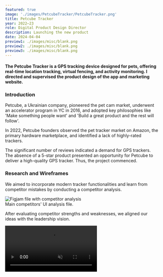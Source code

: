 ```yaml
---
featured: true
image: './images/PetcubeTracker/PetcubeTracker.png'
title: Petcube Tracker
year: 2022–23
role: Digital Product Design Director
description: Launching the new product
date: 2024-04-04
preview1: ./images/misc/blank.png
preview2: ./images/misc/blank.png
preview3: ./images/misc/blank.png
---
```





#### <span class="text-gray-700">The Petcube Tracker is a GPS tracking device designed for pets, offering real-time location tracking, virtual fencing, and activity monitoring.</span> I directed and supervised the product design of the app and marketing website.

### Introduction

Petcube, a Ukrainian company, pioneered the pet cam market, underwent an accelerator program in YC in 2016, and adopted key philosophies like 'Make something people want' and 'Build a great product and the rest will follow'.

<SingleImage alt="Amazon pet GPS tracker reviews count and average ratings." src={Graph} caption='Review count and average ratings of GPS pet trackers on Amazon in 2022.' customClass="borders"/>

In 2022, Petcube founders observed the pet tracker market on Amazon, the primary hardware marketplace, and identified a lack of highly-rated trackers.

<SingleVideo src={SashasDog} />
<DoubleImage customClass="!mt-4" lsrc={Sketch} lalt="Sketch drawing of Petcube Tracker" rsrc={Tracker} ralt="Picture of Petcube Tracker from both sides" caption="1. Alex Neskin, Petcube's co-founder and CTO, prototyping the tracker; 2. Tracker's sketch; 3. Tracker's visualization."/>

The significant number of reviews indicated a demand for GPS trackers. The absence of a 5-star product presented an opportunity for Petcube to deliver a high-quality GPS tracker. Thus, the project commenced.

### Research and Wireframes

We aimed to incorporate modern tracker functionalities and learn from competitor mistakes by conducting a competitor analysis.

<Image class='border-[1px] border-gray-100 !rounded-md lg:rounded-xl' alt='Figjam file with competitor analysis' src={CompAnalysis}/>
<figcaption>Main competitors' UI analysis file.</figcaption>

After evaluating competitor strengths and weaknesses, we aligned our ideas with the leadership vision.

<video class='border-[1px] border-gray-100 rounded-md lg:rounded-xl' src={Wireframes} playsinline autoplay loop muted/>
<figcaption>Wireframes for every use case intended for version 1.</figcaption>

We developed wireframes based on our current concepts, iterating ideas to improve efficiency. Subsequently, we collaborated with the CTO, CPO, and engineering team to ensure alignment between software and hardware.

### UI Design

<SingleImage alt="Mockups of Petcube app showing the first version of UI for Petcube Tracker" src={uiv1} caption="First version of Petcube Tracker UI in the Petcube app."/>

Due to tight deadlines and detailed wireframes, I overlooked some crucial details, such as real-time and precise location display. We refined our understanding of feature importance based on user feedback.

<SingleImage alt="Mockups of Petcube app showing the second version of UI for Petcube Tracker" src={uiv2} caption="Improved second version based on user feedback."/>

User testing revealed flaws, prompting UI enhancements. We optimized feature placement to better align with hardware capabilities, such as displaying the dog's position. Initially, users expected exact positioning on the map, but we adjusted to indicate the dog's general area to avoid confusion.

Additionally, we adjusted UI elements to better match user expectations. We also made activating 'Lost Dog Mode' less convenient to prevent rapid battery drainage, encouraging users to reserve it for emergencies.

### Lost Dog Mode

<video class='aspect-square object-cover border-[1px] border-gray-100 rounded-md lg:rounded-xl' src={LostDogVid} playsinline autoplay loop muted/>
<figcaption>Demonstration of Lost Dog Mode.</figcaption>

In case your pet goes missing, Lost Dog Mode enables real-time tracking via GPS technology, providing peace of mind and facilitating swift retrieval.

### Activity History

<video class='aspect-square object-cover border-[1px] border-gray-100 rounded-md lg:rounded-xl' src={MovingHistoryVid} playsinline autoplay loop muted/>
<figcaption>Demonstration of Activity History.</figcaption>

Monitor your pet's daily activities with the Activity History function, recording movements to track exercise levels, favorite spots, and overall behavior.

### Moving Goal

<video class='aspect-square object-cover border-[1px] border-gray-100 rounded-md lg:rounded-xl' src={MovingGoalVid} playsinline autoplay loop muted/>
<figcaption>Demonstration of Moving Goal feature.</figcaption>

Set daily exercise goals for your pet to track progress and encourage activity, ensuring a healthy and fulfilling lifestyle.

### Virtual Fence

<video class='aspect-square object-cover border-[1px] border-gray-100 rounded-md lg:rounded-xl' src={Fence} playsinline autoplay loop muted/>

Create safe boundaries for your pet with the Virtual Fence feature, receiving instant alerts if your pet crosses them, enhancing safety and control.

### Product Page

<video class='border-[1px] border-gray-100 rounded-md lg:rounded-xl' src={ProductPage} playsinline autoplay loop muted/>
<figcaption>Marketing website screencast.</figcaption>

Simultaneously, we collaborated on the product page, brainstorming visual and copy ideas swiftly before the talented team translated them into production-ready assets.

### Launch

<Image src={PH} alt="Screenshot of Petcube Tracker page on Product Hunt"/>
<figcaption>Tracker's Product Hunt page.</figcaption>

Petcube Tracker launched on February 6, 2024. It earned 'product of the day' and has a 4 out of 5-star rating on Amazon, with room for improvement.

### Acknowledgments

I extend my gratitude to Andriy Klen for entrusting me with this legendary Ukrainian product. Working with the exceptionally talented designer Oleh Smieltsov and having the opportunity to hire Denis Kachanovsky, a young and sharp talent, was truly enriching. I learned immensely from everyone involved in this project.